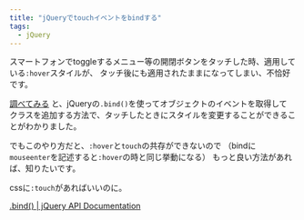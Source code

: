 ```yaml
---
title: "jQueryでtouchイベントをbindする"
tags:
  - jQuery
---
```



スマートフォンでtoggleするメニュー等の開閉ボタンをタッチした時、適用している`:hover`スタイルが、
タッチ後にも適用されたままになってしまい、不恰好です。

[調べてみる][1] と、jQueryの`.bind()`を使ってオブジェクトのイベントを取得して
クラスを追加する方法で、タッチしたときにスタイルを変更することができることがわかりました。

<Gist slug="nagaki/6102880" />

でもこのやり方だと、`:hover`と`touch`の共存ができないので
（bindに`mouseenter`を記述すると`:hover`の時と同じ挙動になる）
もっと良い方法があれば、知りたいです。

cssに`:touch`があればいいのに。

[.bind() \| jQuery API Documentation][1]

[1]: http://api.jquery.com/bind/

